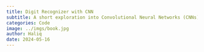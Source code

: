 ```yaml
---
title: Digit Recognizer with CNN
subtitle: A short exploration into Convolutional Neural Networks (CNNs)
categories: Code
image: ../imgs/book.jpg
author: Haliq
date: 2024-05-16
---
```


